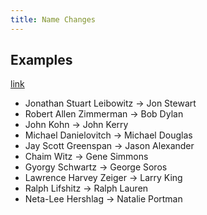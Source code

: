 ```yaml
---
title: Name Changes
---
```


## Examples

[link](https://x.com/AtRealBen/status/1778822707020439556)

- Jonathan Stuart Leibowitz -> Jon Stewart
- Robert Allen Zimmerman -> Bob Dylan
- John Kohn -> John Kerry
- Michael Danielovitch -> Michael Douglas
- Jay Scott Greenspan -> Jason Alexander
- Chaim Witz -> Gene Simmons
- Gyorgy Schwartz -> George Soros
- Lawrence Harvey Zeiger -> Larry King
- Ralph Lifshitz -> Ralph Lauren
- Neta-Lee Hershlag -> Natalie Portman